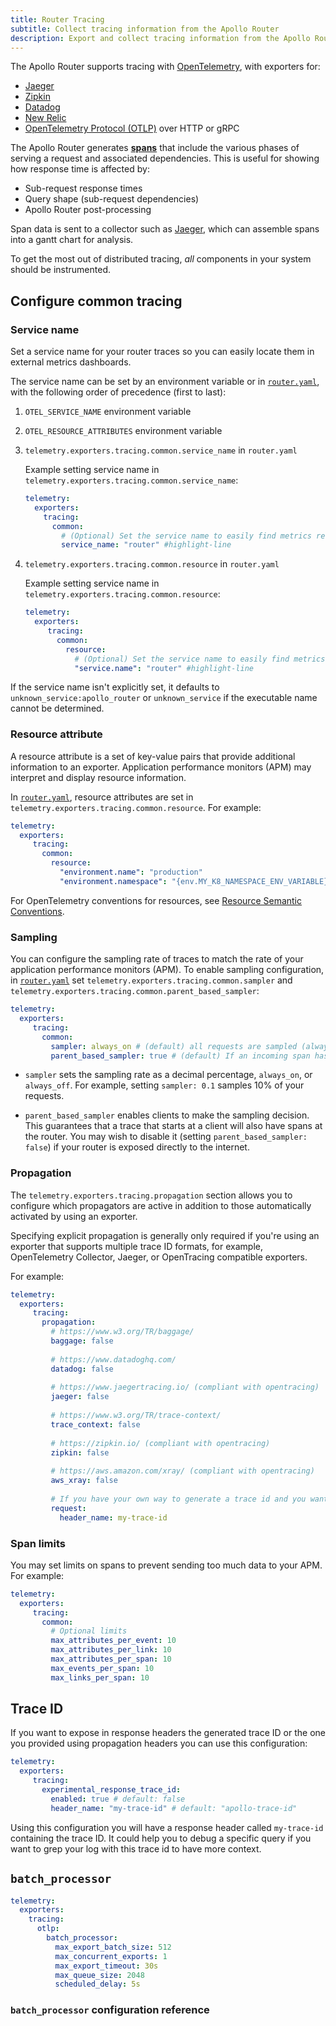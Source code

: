 ```yaml
---
title: Router Tracing
subtitle: Collect tracing information from the Apollo Router
description: Export and collect tracing information from the Apollo Router.
---
```


The Apollo Router supports tracing with [OpenTelemetry](https://opentelemetry.io/), with exporters for:

* [Jaeger](./jaeger)
* [Zipkin](./zipkin)
* [Datadog](./datadog)
* [New Relic](./new-relic)
* [OpenTelemetry Protocol (OTLP)](./opentelemetry) over HTTP or gRPC

The Apollo Router generates [**spans**](./spans) that include the various phases of serving a request and associated dependencies. This is useful for showing how response time is affected by:

* Sub-request response times
* Query shape (sub-request dependencies)
* Apollo Router post-processing

Span data is sent to a collector such as [Jaeger](https://www.jaegertracing.io/), which can assemble spans into a gantt chart for analysis.

<Tip>

To get the most out of distributed tracing, _all_ components in your system should be instrumented.

</Tip>

## Configure common tracing

### Service name

Set a service name for your router traces so you can easily locate them in external metrics dashboards.

The service name can be set by an environment variable or in [`router.yaml`](./overview#yaml-config-file), with the following order of precedence (first to last):

1. `OTEL_SERVICE_NAME` environment variable
2. `OTEL_RESOURCE_ATTRIBUTES` environment variable
3. `telemetry.exporters.tracing.common.service_name` in `router.yaml`

      <ExpansionPanel title="Example service_name">

      Example setting service name in `telemetry.exporters.tracing.common.service_name`:

      ```yaml title="router.yaml"
      telemetry:
        exporters:
          tracing:
            common:
              # (Optional) Set the service name to easily find metrics related to the apollo-router in your metrics dashboards
              service_name: "router" #highlight-line
      ```

      </ExpansionPanel>


4. `telemetry.exporters.tracing.common.resource` in `router.yaml`

      <ExpansionPanel title="Example resource">

      Example setting service name in `telemetry.exporters.tracing.common.resource`:

      ```yaml title="router.yaml"
      telemetry:
        exporters:
           tracing:
             common:
               resource:
                 # (Optional) Set the service name to easily find metrics related to the apollo-router in your metrics dashboards
                 "service.name": "router" #highlight-line
      ```

      </ExpansionPanel>

If the service name isn't explicitly set, it defaults to `unknown_service:apollo_router` or `unknown_service` if the executable name cannot be determined.

### Resource attribute

A resource attribute is a set of key-value pairs that provide additional information to an exporter. Application performance monitors (APM) may interpret and display resource information. 

In [`router.yaml`](./overview#yaml-config-file), resource attributes are set in `telemetry.exporters.tracing.common.resource`. For example:

```yaml title="router.yaml"
telemetry:
  exporters:
     tracing:
       common:
         resource:
           "environment.name": "production"
           "environment.namespace": "{env.MY_K8_NAMESPACE_ENV_VARIABLE}"
```

For OpenTelemetry conventions for resources, see [Resource Semantic Conventions](https://github.com/open-telemetry/semantic-conventions/blob/main/docs/resource/README.md).

### Sampling

You can configure the sampling rate of traces to match the rate of your application performance monitors (APM). To enable sampling configuration, in [`router.yaml`](./configuration/overview#yaml-config-file) set `telemetry.exporters.tracing.common.sampler` and `telemetry.exporters.tracing.common.parent_based_sampler`:

```yaml title="router.yaml"
telemetry:
  exporters:
     tracing:
       common:
         sampler: always_on # (default) all requests are sampled (always_on|always_off|<0.0-1.0>)
         parent_based_sampler: true # (default) If an incoming span has OpenTelemetry headers then the request will always be sampled. 
```

- `sampler` sets the sampling rate as a decimal percentage, `always_on`, or `always_off`. For example, setting `sampler: 0.1` samples 10% of your requests.

- `parent_based_sampler` enables clients to make the sampling decision. This guarantees that a trace that starts at a client will also have spans at the router. You may wish to disable it (setting `parent_based_sampler: false`) if your router is exposed directly to the internet.

### Propagation

The `telemetry.exporters.tracing.propagation` section allows you to configure which propagators are active in addition to those automatically activated by using an exporter.

Specifying explicit propagation is generally only required if you're using an exporter that supports multiple trace ID formats, for example, OpenTelemetry Collector, Jaeger, or OpenTracing compatible exporters.

For example: 

```yaml title="router.yaml"
telemetry:
  exporters:
     tracing:
       propagation:
         # https://www.w3.org/TR/baggage/
         baggage: false
   
         # https://www.datadoghq.com/
         datadog: false
   
         # https://www.jaegertracing.io/ (compliant with opentracing)
         jaeger: false
   
         # https://www.w3.org/TR/trace-context/
         trace_context: false
   
         # https://zipkin.io/ (compliant with opentracing)
         zipkin: false
   
         # https://aws.amazon.com/xray/ (compliant with opentracing)
         aws_xray: false
   
         # If you have your own way to generate a trace id and you want to pass it via a custom request header
         request:
           header_name: my-trace-id
```

### Span limits

You may set limits on spans to prevent sending too much data to your APM. For example:

```yaml title="router.yaml"
telemetry:
  exporters:
     tracing:
       common:
         # Optional limits
         max_attributes_per_event: 10
         max_attributes_per_link: 10
         max_attributes_per_span: 10
         max_events_per_span: 10
         max_links_per_span: 10
```

## Trace ID

<ExperimentalFeature appendText="You can also give feedback in the [discussion on GitHub](https://github.com/apollographql/router/discussions/2147)." />

If you want to expose in response headers the generated trace ID or the one you provided using propagation headers you can use this configuration:

```yaml title="router.yaml"
telemetry:
  exporters:
     tracing:
       experimental_response_trace_id:
         enabled: true # default: false
         header_name: "my-trace-id" # default: "apollo-trace-id"
```

Using this configuration you will have a response header called `my-trace-id` containing the trace ID. It could help you to debug a specific query if you want to grep your log with this trace id to have more context.

## `batch_processor`
```yaml
telemetry:
  exporters:
    tracing:
      otlp: 
        batch_processor: 
          max_export_batch_size: 512
          max_concurrent_exports: 1
          max_export_timeout: 30s 
          max_queue_size: 2048
          scheduled_delay: 5s
```
### `batch_processor` configuration reference
